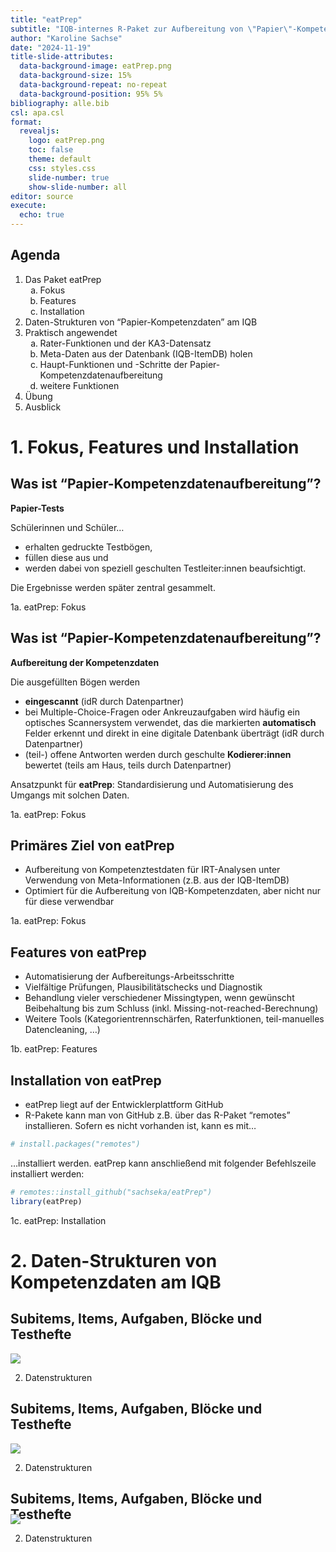 ---
title: "eatPrep"
subtitle: "IQB-internes R-Paket zur Aufbereitung von \"Papier\"-Kompetenzdaten"
author: "Karoline Sachse"
date: "2024-11-19"
title-slide-attributes:
  data-background-image: eatPrep.png
  data-background-size: 15%
  data-background-repeat: no-repeat
  data-background-position: 95% 5%
bibliography: alle.bib
csl: apa.csl
format: 
  revealjs:
    logo: eatPrep.png
    toc: false
    theme: default
    css: styles.css
    slide-number: true
    show-slide-number: all        
editor: source
execute:
  echo: true
---

## Agenda {.smaller}

1.  Das Paket eatPrep
    a)  Fokus
    b)  Features
    c)  Installation
2.  Daten-Strukturen von "Papier-Kompetenzdaten" am IQB
3.  Praktisch angewendet
    a)  Rater-Funktionen und der KA3-Datensatz
    b)  Meta-Daten aus der Datenbank (IQB-ItemDB) holen
    c)  Haupt-Funktionen und -Schritte der Papier-Kompetenzdatenaufbereitung
    d)  weitere Funktionen
4.  Übung
5.  Ausblick

# 1. Fokus, Features und Installation

## Was ist "Papier-Kompetenzdatenaufbereitung"? {.smaller}

**Papier-Tests**

Schülerinnen und Schüler...

-   erhalten gedruckte Testbögen,
-   füllen diese aus und
-   werden dabei von speziell geschulten Testleiter:innen beaufsichtigt.

Die Ergebnisse werden später zentral gesammelt.

::: footer
1a. eatPrep: Fokus
:::

## Was ist "Papier-Kompetenzdatenaufbereitung"? {.smaller}

**Aufbereitung der Kompetenzdaten**

Die ausgefüllten Bögen werden

-   **eingescannt** (idR durch Datenpartner)
-   bei Multiple-Choice-Fragen oder Ankreuzaufgaben wird häufig ein optisches Scannersystem verwendet, das die markierten **automatisch** Felder erkennt und direkt in eine digitale Datenbank überträgt (idR durch Datenpartner)
-   (teil-) offene Antworten werden durch geschulte **Kodierer:innen** bewertet (teils am Haus, teils durch Datenpartner)

Ansatzpunkt für **eatPrep**: Standardisierung und Automatisierung des Umgangs mit solchen Daten.

::: footer
1a. eatPrep: Fokus
:::

## Primäres Ziel von eatPrep

-   Aufbereitung von Kompetenztestdaten für IRT-Analysen unter Verwendung von Meta-Informationen (z.B. aus der IQB-ItemDB)
-   Optimiert für die Aufbereitung von IQB-Kompetenzdaten, aber nicht nur für diese verwendbar

::: footer
1a. eatPrep: Fokus
:::

## Features von eatPrep

-   Automatisierung der Aufbereitungs-Arbeitsschritte
-   Vielfältige Prüfungen, Plausibilitätschecks und Diagnostik
-   Behandlung vieler verschiedener Missingtypen, wenn gewünscht Beibehaltung bis zum Schluss (inkl. Missing-not-reached-Berechnung)
-   Weitere Tools (Kategorientrennschärfen, Raterfunktionen, teil-manuelles Datencleaning, …)

::: footer
1b. eatPrep: Features
:::

## Installation von eatPrep

-   eatPrep liegt auf der Entwicklerplattform GitHub
-   R-Pakete kann man von GitHub z.B. über das R-Paket "remotes" installieren. Sofern es nicht vorhanden ist, kann es mit...

```{r remotes}
# install.packages("remotes")

```

...installiert werden. eatPrep kann anschließend mit folgender Befehlszeile installiert werden:

```{r eatprep}
# remotes::install_github("sachseka/eatPrep")
library(eatPrep)
```

::: footer
1c. eatPrep: Installation
:::

# 2. Daten-Strukturen von Kompetenzdaten am IQB

## Subitems, Items, Aufgaben, Blöcke und Testhefte {.smaller}

  ![](eatPrep2024_files/pics/cyclehire4.jpg){fig-width="60%" fig-align="center"}

::: footer
2.  Datenstrukturen
:::

## Subitems, Items, Aufgaben, Blöcke und Testhefte {.smaller}

  ![](eatPrep2024_files/pics/cyclehire1.jpg){fig-width="60%" fig-align="center"}

::: footer
2.  Datenstrukturen
:::



## Subitems, Items, Aufgaben, Blöcke und Testhefte {.smaller}

<div style="margin-top: -30px;">
  ![](eatPrep2024_files/pics/structure.jpg){fig-width="60%" fig-align="center"}
</div>

::: footer
2.  Datenstrukturen
:::

<!-- ## Vorstellungsrunde -->

<!-- 30 Sekunden pro Person: -->

<!-- -   Name -->

<!-- -   Projekt -->

<!-- -   Habt ihr schon mal selbst Kompetenzdaten (Papier) aufbereitet? -->

<!-- -   Wenn ja, händisch oder mit eatPrep? -->
